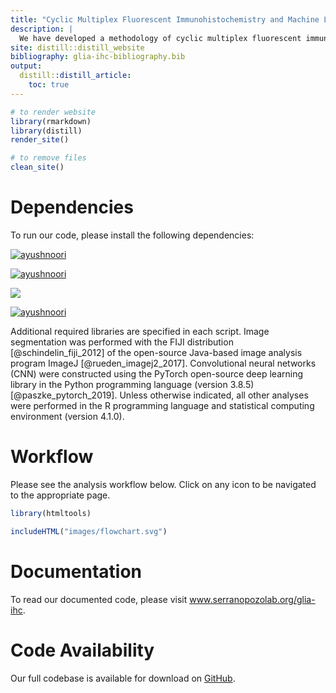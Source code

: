 ```yaml
---
title: "Cyclic Multiplex Fluorescent Immunohistochemistry and Machine Learning Reveal Distinct States of Astrocytes and Microglia in Normal Aging and Alzheimer’s Disease"
description: |
  We have developed a methodology of cyclic multiplex fluorescent immunohistochemistry on human postmortem brain sections followed by an image analysis and machine learning pipeline that enables a deep morphological characterization of astrocytes and microglia in the Alzheimer's brain.
site: distill::distill_website
bibliography: glia-ihc-bibliography.bib
output:
  distill::distill_article:
    toc: true
---
```


```r

# to render website
library(rmarkdown)
library(distill)
render_site()

# to remove files
clean_site()

```

# Dependencies

To run our code, please install the following dependencies:

<a href="https://www.r-project.org/" target="_blank" rel="noreferrer noopener"><img src="https://img.shields.io/badge/Language-R-276DC3?style=for-the-badge&amp;logo=r" alt="ayushnoori" align="center"/></a>

<a href="https://imagej.net/" target="_blank" rel="noreferrer noopener"><img src="https://img.shields.io/static/v1?style=for-the-badge&amp;logo=imagej&amp;color=00D8E0&amp;logoColor=white&amp;label=Language&amp;message=ImageJ" alt="ayushnoori" align="center"/></a>

<a href="https://www.python.org/" target="_blank" rel="noreferrer noopener"><img src="https://img.shields.io/badge/Language-Python-3776AB?style=for-the-badge&amp;logo=python" align="center"/></a>

<a href="https://pytorch.org/" target="_blank" rel="noreferrer noopener"><img src="https://img.shields.io/badge/Library-PyTorch-EE4C2C?style=for-the-badge&amp;logo=pytorch" alt="ayushnoori" align="center"/></a>

Additional required libraries are specified in each script. Image segmentation was performed with the FIJI distribution [@schindelin_fiji_2012] of the open-source Java-based image analysis program ImageJ [@rueden_imagej2_2017]. Convolutional neural networks (CNN) were constructed using the PyTorch open-source deep learning library in the Python programming language (version 3.8.5) [@paszke_pytorch_2019]. Unless otherwise indicated, all other analyses were performed in the R programming language and statistical computing environment (version 4.1.0).

# Workflow

Please see the analysis workflow below. Click on any icon to be navigated to the appropriate page.

```r

library(htmltools)

includeHTML("images/flowchart.svg")

```

# Documentation

To read our documented code, please visit [www.serranopozolab.org/glia-ihc](https://www.serranopozolab.org/glia-ihc).

# Code Availability

Our full codebase is available for download on [GitHub](https://github.com/serrano-pozo-lab/glia-ihc).
